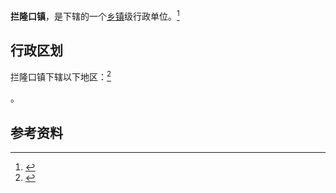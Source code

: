 {{中国乡级行政区|63/01/22/107/000}}

'''拦隆口镇'''，是{{PRC admin/fullname|63/01/22/107/000|3}}下辖的一个[[乡镇|乡镇]]级行政单位。<ref>{{PRC admin/ref sgc|{{PRC admin/parent|63/01/22/107/000}}}}</ref>

== 行政区划 ==

拦隆口镇下辖以下地区：<ref>{{PRC admin/ref sgc|63/01/22/107/000}}</ref>

{{PRC admin/children|63/01/22/107/000}}。

== 参考资料 ==

{{reflist}}

{{行政区划小作品}}
{{PRC admin/navcat|63/01/22/107/000}}